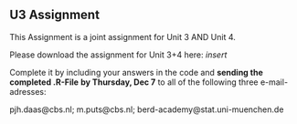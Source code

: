 ## U3 Assignment {.unnumbered}

This Assignment is a joint assignment for Unit 3 AND Unit 4.

Please download the assignment for Unit 3+4 here: *insert*

Complete it by including your answers in the code and **sending the completed .R-File** **by Thursday, Dec 7** to all of the following three e-mail-adresses:

pjh.daas\@cbs.nl; m.puts\@cbs.nl; berd-academy\@stat.uni-muenchen.de
